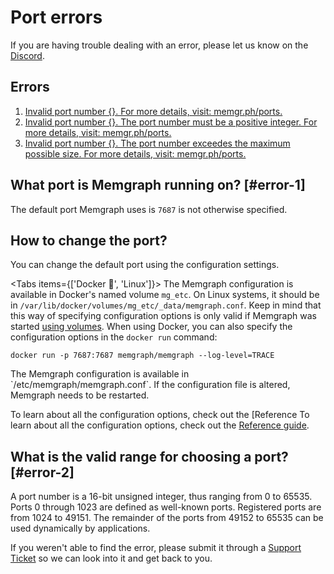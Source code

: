 
# Port errors

<Callout type="info">
If you are having trouble dealing with an error, please let us know on the <a href="https://www.discord.gg/memgraph"
target="_blank">Discord</a>.
</Callout>

## Errors

1. [Invalid port number {}. For more details, visit: memgr.ph/ports.](#error-1)
2. [Invalid port number {}. The port number must be a positive integer. For more
   details, visit: memgr.ph/ports.](#error-2)
3. [Invalid port number {}. The port number exceedes the maximum possible size.
   For more details, visit: memgr.ph/ports.](#error-2)

## What port is Memgraph running on? [#error-1]

The default port Memgraph uses is `7687` is not otherwise specified.

## How to change the port?

You can change the default port using the configuration settings.

<Tabs items={['Docker 🐳', 'Linux']}> 
  <Tab>
  The Memgraph configuration is available in Docker's named volume `mg_etc`. On
  Linux systems, it should be in
  `/var/lib/docker/volumes/mg_etc/_data/memgraph.conf`. Keep in mind that this
  way of specifying configuration options is only valid if Memgraph was started
  [using volumes](/getting-started/install-memgraph/docker). When using Docker,
  you can also specify the configuration options in the `docker run` command:

  ```
  docker run -p 7687:7687 memgraph/memgraph --log-level=TRACE
  ```  
  </Tab>
  <Tab>
  The Memgraph configuration is available in `/etc/memgraph/memgraph.conf`. If the configuration file is altered, Memgraph needs to be restarted.
  </Tab>
</Tabs>

To learn about all the configuration options, check out the [Reference To learn
about all the configuration options, check out the [Reference
guide](/configuration/configuration-settings).

## What is the valid range for choosing a port? [#error-2]

A port number is a 16-bit unsigned integer, thus ranging from 0 to 65535. Ports
0 through 1023 are defined as well-known ports. Registered ports are from 1024
to 49151. The remainder of the ports from 49152 to 65535 can be used dynamically
by applications.

<Callout type="info">
If you weren't able to find the error, please submit it through a <a href="https://support.memgraph.com"
target="_blank">Support Ticket</a> so we can look into it and get back to you.
</Callout>
